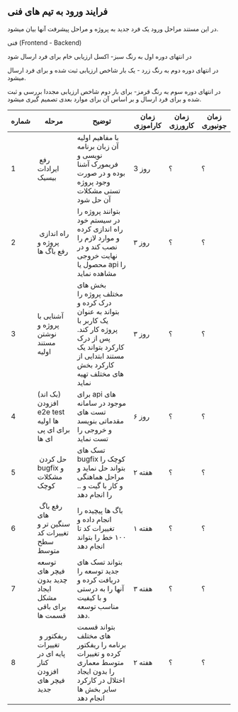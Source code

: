 ## فرایند ورود به تیم های فنی
در این مستند مراحل ورود یک فرد جدید به پروژه و مراحل پیشرفت آنها بیان میشود.

فنی (Frontend - Backend)

در انتهای دوره اول به رنگ سبز- اکسل ارزیابی خام برای فرد ارسال شود

در انتهای دوره دوم به رنگ زرد - یک بار شاخص ارزیابی ثبت شده و برای فرد ارسال میشود.

در انتهای دوره سوم به رنگ قرمز- برای بار دوم شاخص ارزیابی مجددا بررسی و ثبت شده و برای فرد ارسال و بر اساس آن برای موارد بعدی تصمیم گیری میشود.

| شماره | مرحله                                                   | توضیح                                                                                                                                                    | زمان کاراموزی | زمان کارورزی | زمان جونیوری |
|-------|---------------------------------------------------------|----------------------------------------------------------------------------------------------------------------------------------------------------------|---------------|--------------|--------------|
| 1     |  رفع ایرادات بیسیک                                      | با مفاهیم اولیه آن زبان برنامه نویسی و فریمورک آشنا بوده و در صورت وجود پروژه تستی مشکلات آن حل شود                                                      | 3 روز         | ؟            | ؟            |
| 2     |  راه اندازی پروژه و رفع باگ ها                          | بتوانند پروژه را در سیستم خود راه اندازی کرده و موارد لازم را نصب کند و در نهایت خروجی محصول یا api را مشاهده نماید                                      | ۳ روز         | ؟            | ؟            |
| 3     | آشنایی با پروژه و نوشتن مستند اولیه                     | بخش های مختلف پروژه را درک کرده و بتواند به عنوان یک کاربر با پروژه کار کند. پس از درک کارکرد بتواند یک مستند ابتدایی از کارکرد بخش های مختلف تهیه نماید | ۳ روز         | ؟            | ؟            |
| 4     | (بک اند) افزودن e2e test ها اولیه برای ای پی ای ها      | برای api های موجود در سامانه تست های مقدماتی بنویسد و خروجی را تست نماید                                                                                 | ۶ روز         | ؟            | ؟            |
| 5     |  حل کردن bugfix و مشکلات کوچک                           | تسک های bugfix کوچک را بتواند حل نماید و مراحل هماهنگی و کار با گیت و .. را انجام دهد                                                                    | ۲ هفته        | ؟            | ؟            |
| 6     |  رفع باگ های سنگین تر و تغییرات کد سطح متوسط            | باگ ها پیچیده را انجام داده و تغییرات کد تا ۱۰۰ خط را بتواند انجام دهد                                                                                   | ۱ هفته        | ؟            | ؟            |
| 7     | توسعه فیچر های چدید بدون ایجاد مشکل برای باقی قسمت ها   | بتواند تسک های جدید توسعه را دریافت کرده و آنها را به درستی و با کیفیت مناسب توسعه دهد.                                                                  | ۳ هفته        | ؟            | ؟            |
| 8     |  ریفکتور و تغییرات پایه ای در کنار افزودن فیچر های جدید | بتواند قسمت های مختلف برنامه را ریفکتور کرده و تغییرات متوسط معماری را بدون ایجاد اختلال در کارکرد سایر بخش ها انجام دهد                                 | ۲ هفته        | ؟            | ؟            |